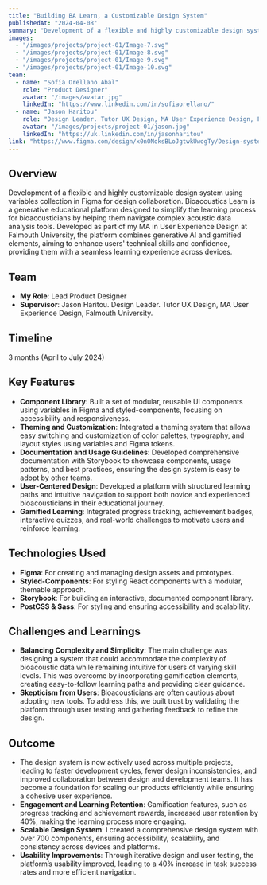```yaml
---
title: "Building BA Learn, a Customizable Design System"
publishedAt: "2024-04-08"
summary: "Development of a flexible and highly customizable design system using variables collections in Figma for design collaboration."
images:
  - "/images/projects/project-01/Image-7.svg"
  - "/images/projects/project-01/Image-8.svg"
  - "/images/projects/project-01/Image-9.svg"
  - "/images/projects/project-01/Image-10.svg"
team:
  - name: "Sofía Orellano Abal"
    role: "Product Designer"
    avatar: "/images/avatar.jpg"
    linkedIn: "https://www.linkedin.com/in/sofiaorellano/"
  - name: "Jason Haritou"
    role: "Design Leader. Tutor UX Design, MA User Experience Design, Falmouth University."
    avatar: "/images/projects/project-01/jason.jpg"
    linkedIn: "https://uk.linkedin.com/in/jasonharitou"
link: "https://www.figma.com/design/x0nONoksBLoJgtwkUwogTy/Design-system-bioacoustics-learn?node-id=1149-66023&t=vymnhqG8EmmUZVzL-1"
---
```


## Overview

Development of a flexible and highly customizable design system using variables collection in Figma for design collaboration. Bioacoustics Learn is a generative educational platform designed to simplify the learning process for bioacousticians by helping them navigate complex acoustic data analysis tools. Developed as part of my MA in User Experience Design at Falmouth University, the platform combines generative AI and gamified elements, aiming to enhance users' technical skills and confidence, providing them with a seamless learning experience across devices.

## Team

- **My Role**: Lead Product Designer
- **Supervisor**: Jason Haritou. Design Leader. Tutor UX Design, MA User Experience Design, Falmouth University.

## Timeline

3 months (April to July 2024)

## Key Features

- **Component Library**: Built a set of modular, reusable UI components using variables in Figma and styled-components, focusing on accessibility and responsiveness.
- **Theming and Customization**: Integrated a theming system that allows easy switching and customization of color palettes, typography, and layout styles using variables and Figma tokens.
- **Documentation and Usage Guidelines**: Developed comprehensive documentation with Storybook to showcase components, usage patterns, and best practices, ensuring the design system is easy to adopt by other teams.
- **User-Centered Design**: Developed a platform with structured learning paths and intuitive navigation to support both novice and experienced bioacousticians in their educational journey.
- **Gamified Learning**: Integrated progress tracking, achievement badges, interactive quizzes, and real-world challenges to motivate users and reinforce learning.

## Technologies Used

- **Figma**: For creating and managing design assets and prototypes.
- **Styled-Components**: For styling React components with a modular, themable approach.
- **Storybook**: For building an interactive, documented component library.
- **PostCSS & Sass**: For styling and ensuring accessibility and scalability.

## Challenges and Learnings

- **Balancing Complexity and Simplicity**: The main challenge was designing a system that could accommodate the complexity of bioacoustic data while remaining intuitive for users of varying skill levels. This was overcome by incorporating gamification elements, creating easy-to-follow learning paths and providing clear guidance.
- **Skepticism from Users**: Bioacousticians are often cautious about adopting new tools. To address this, we built trust by validating the platform through user testing and gathering feedback to refine the design.

## Outcome

- The design system is now actively used across multiple projects, leading to faster development cycles, fewer design inconsistencies, and improved collaboration between design and development teams. It has become a foundation for scaling our products efficiently while ensuring a cohesive user experience.
- **Engagement and Learning Retention**: Gamification features, such as progress tracking and achievement rewards, increased user retention by 40%, making the learning process more engaging.
- **Scalable Design System**: I created a comprehensive design system with over 700 components, ensuring accessibility, scalability, and consistency across devices and platforms.
- **Usability Improvements**: Through iterative design and user testing, the platform’s usability improved, leading to a 40% increase in task success rates and more efficient navigation.
